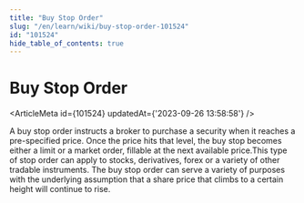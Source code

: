 ```yaml
---
title: "Buy Stop Order"
slug: "/en/learn/wiki/buy-stop-order-101524"
id: "101524"
hide_table_of_contents: true
---
```



# Buy Stop Order

<ArticleMeta id={101524} updatedAt={'2023-09-26 13:58:58'} />
<div className='border-solid border-b border-t-0 my-4 border-[var(--ifm-color-gray-300)]' />

A buy stop order instructs a broker to purchase a security when it reaches a pre-specified price. Once the price hits that level, the buy stop becomes either a limit or a market order, fillable at the next available price.This type of stop order can apply to stocks, derivatives, forex or a variety of other tradable instruments. The buy stop order can serve a variety of purposes with the underlying assumption that a share price that climbs to a certain height will continue to rise.
